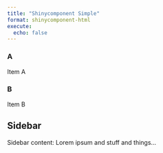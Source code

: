 ```yaml
---
title: "Shinycomponent Simple"
format: shinycomponent-html
execute:
  echo: false
---
```



::: {.sc-grid nRows=1 nCols=2}


### A
Item A


### B
Item B


:::



## Sidebar {.sc-sidebar}

Sidebar content: Lorem ipsum and stuff and things...
